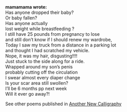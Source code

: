 
<Card title="May 1, 2019 at 9:19 PM" tiled>
  <b>mamamama wrote:</b> <br/>
  Has anyone dropped their baby? <br/>
  Or baby fallen? <br/>
  Has anyone actually <br/>
  lost weight while breastfeeding ? <br/>
  I still have 25 pounds from pregnancy to lose <br/>
  and still don’t know if I should renew my wardrobe, <br/>
  Today I saw my truck from a distance in a parking lot <br/>
  and thought I had scratched my vehicle. <br/>
  Nope, it was my hair, disgusting!!!! <br/>
  Just stuck to the side along for a ride. <br/>
  Wrapped around my son’s penis <br/>
  probably cutting off the circulation <br/>
  I swear almost every diaper change <br/>
  Is your scar area still swollen? <br/>
  I’ll be 6 months pp next week <br/>
  Will it ever go away?! <br/>
</Card>

See other poems published in [Another New Calligraphy](https://www.anothernewcalligraphy.com/filippova-4poems.html)
